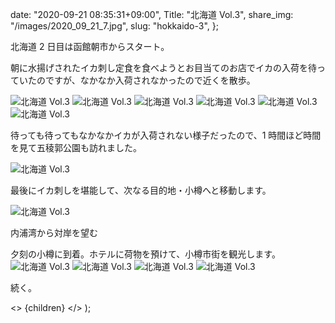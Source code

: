 
  date: "2020-09-21 08:35:31+09:00",
  Title: "北海道 Vol.3",
  share_img: "/images/2020_09_21_7.jpg",
  slug: "hokkaido-3",
};

北海道 2 日目は函館朝市からスタート。

朝に水揚げされたイカ刺し定食を食べようとお目当てのお店でイカの入荷を待っていたのですが、なかなか入荷されなかったので近くを散歩。

![北海道 Vol.3](/images/2020_09_21_1.jpg)
![北海道 Vol.3](/images/2020_09_21_2.jpg)
![北海道 Vol.3](/images/2020_09_21_3.jpg)
![北海道 Vol.3](/images/2020_09_21_4.jpg)
![北海道 Vol.3](/images/2020_09_21_5.jpg)
![北海道 Vol.3](/images/2020_09_21_6.jpg)

待っても待ってもなかなかイカが入荷されない様子だったので、1 時間ほど時間を見て五稜郭公園も訪れました。

![北海道 Vol.3](/images/2020_09_21_7.jpg)

最後にイカ刺しを堪能して、次なる目的地・小樽へと移動します。

![北海道 Vol.3](/images/2020_09_21_9.jpg)

<span className="caption">内浦湾から対岸を望む</span>

夕刻の小樽に到着。ホテルに荷物を預けて、小樽市街を観光します。
![北海道 Vol.3](/images/2020_09_21_10.jpg)
![北海道 Vol.3](/images/2020_09_21_11.jpg)
![北海道 Vol.3](/images/2020_09_21_12.jpg)
![北海道 Vol.3](/images/2020_09_21_13.jpg)

続く。

  <>
    <Head>
      <title>{meta.Title} | 異郷好実</title>
    </Head>
    <PostLayout meta={meta}>{children}</PostLayout>
  </>
);
